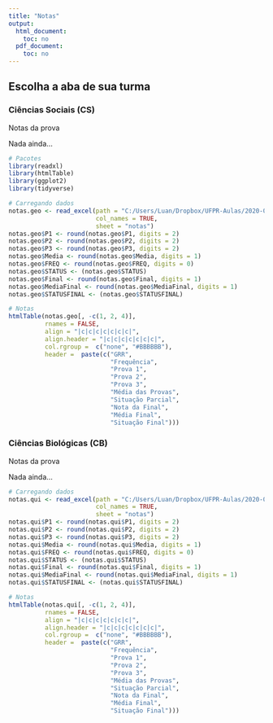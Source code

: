```yaml
---
title: "Notas"
output:
  html_document:
    toc: no
  pdf_document:
    toc: no
---
```


## Escolha a aba de sua turma {.tabset}

### Ciências Sociais (CS)

Notas da prova 

Nada ainda...

```r

# Pacotes
library(readxl)
library(htmlTable)
library(ggplot2)
library(tidyverse)

# Carregando dados
notas.geo <- read_excel(path = "C:/Users/Luan/Dropbox/UFPR-Aulas/2020-01/Ciencias_Sociais_2020_01/Soc_RelatoriodeDiariodeClasseExcel.xls", 
                        col_names = TRUE, 
                        sheet = "notas")
notas.geo$P1 <- round(notas.geo$P1, digits = 2)
notas.geo$P2 <- round(notas.geo$P2, digits = 2)
notas.geo$P3 <- round(notas.geo$P3, digits = 2)
notas.geo$Media <- round(notas.geo$Media, digits = 1)
notas.geo$FREQ <- round(notas.geo$FREQ, digits = 0)
notas.geo$STATUS <- (notas.geo$STATUS)
notas.geo$Final <- round(notas.geo$Final, digits = 1)
notas.geo$MediaFinal <- round(notas.geo$MediaFinal, digits = 1)
notas.geo$STATUSFINAL <- (notas.geo$STATUSFINAL)

# Notas
htmlTable(notas.geo[, -c(1, 2, 4)], 
          rnames = FALSE,  
          align = "|c|c|c|c|c|c|c|",
          align.header = "|c|c|c|c|c|c|c|", 
          col.rgroup =  c("none", "#BBBBBB"), 
          header =  paste(c("GRR", 
                            "Frequência", 
                            "Prova 1", 
                            "Prova 2", 
                            "Prova 3", 
                            "Média das Provas", 
                            "Situação Parcial", 
                            "Nota da Final", 
                            "Média Final", 
                            "Situação Final")))

```





### Ciências Biológicas (CB)

Notas da prova 

Nada ainda...

```r

# Carregando dados
notas.qui <- read_excel(path = "C:/Users/Luan/Dropbox/UFPR-Aulas/2020-01/Ciencias_Biologicas_2020_01/Bio_RelatoriodeDiariodeClasseExcel.xls", 
                        col_names = TRUE, 
                        sheet = "notas")
notas.qui$P1 <- round(notas.qui$P1, digits = 2)
notas.qui$P2 <- round(notas.qui$P2, digits = 2)
notas.qui$P3 <- round(notas.qui$P3, digits = 2)
notas.qui$Media <- round(notas.qui$Media, digits = 1)
notas.qui$FREQ <- round(notas.qui$FREQ, digits = 0)
notas.qui$STATUS <- (notas.qui$STATUS)
notas.qui$Final <- round(notas.qui$Final, digits = 1)
notas.qui$MediaFinal <- round(notas.qui$MediaFinal, digits = 1)
notas.qui$STATUSFINAL <- (notas.qui$STATUSFINAL)

# Notas
htmlTable(notas.qui[, -c(1, 2, 4)], 
          rnames = FALSE,  
          align = "|c|c|c|c|c|c|c|",
          align.header = "|c|c|c|c|c|c|c|", 
          col.rgroup =  c("none", "#BBBBBB"), 
          header =  paste(c("GRR", 
                            "Frequência", 
                            "Prova 1", 
                            "Prova 2", 
                            "Prova 3", 
                            "Média das Provas", 
                            "Situação Parcial", 
                            "Nota da Final", 
                            "Média Final", 
                            "Situação Final")))

```








